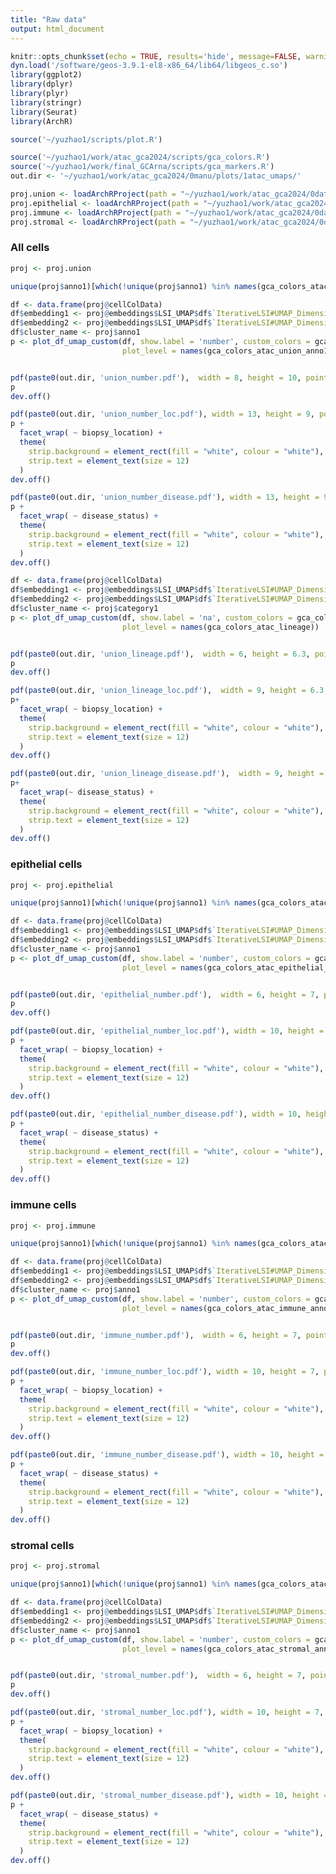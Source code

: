 ```yaml
---
title: "Raw data"
output: html_document
---
```


```r
knitr::opts_chunk$set(echo = TRUE, results='hide', message=FALSE, warning=FALSE, fig.height = 7, fig.width = 7)
dyn.load('/software/geos-3.9.1-el8-x86_64/lib64/libgeos_c.so')
library(ggplot2)
library(dplyr)
library(plyr)
library(stringr)
library(Seurat)
library(ArchR)

source('~/yuzhao1/scripts/plot.R')
```

```r
source('~/yuzhao1/work/atac_gca2024/scripts/gca_colors.R')
source('~/yuzhao1/work/final_GCArna/scripts/gca_markers.R')
out.dir <- '~/yuzhao1/work/atac_gca2024/0manu/plots/1atac_umaps/'
```

```r
proj.union <- loadArchRProject(path = "~/yuzhao1/work/atac_gca2024/0dataset/5kmin_6TSS_DoubletRatio2_filtered1/")
proj.epithelial <- loadArchRProject(path = "~/yuzhao1/work/atac_gca2024/0dataset/5kmin_6TSS_DoubletRatio2_epithelial2/")
proj.immune <- loadArchRProject(path = "~/yuzhao1/work/atac_gca2024/0dataset/5kmin_6TSS_DoubletRatio2_immune2/")
proj.stromal <- loadArchRProject(path = "~/yuzhao1/work/atac_gca2024/0dataset/5kmin_6TSS_DoubletRatio2_stromal2/")
```



### All cells

```r
proj <- proj.union
```

```r
unique(proj$anno1)[which(!unique(proj$anno1) %in% names(gca_colors_atac_union_anno1))]
```

```r
df <- data.frame(proj@cellColData)
df$embedding1 <- proj@embeddings$LSI_UMAP$df$`IterativeLSI#UMAP_Dimension_1`
df$embedding2 <- proj@embeddings$LSI_UMAP$df$`IterativeLSI#UMAP_Dimension_2`
df$cluster_name <- proj$anno1
p <- plot_df_umap_custom(df, show.label = 'number', custom_colors = gca_colors_atac_union_anno1,
                         plot_level = names(gca_colors_atac_union_anno1))


pdf(paste0(out.dir, 'union_number.pdf'),  width = 8, height = 10, pointsize = 1)
p
dev.off()

pdf(paste0(out.dir, 'union_number_loc.pdf'), width = 13, height = 9, pointsize = 1)
p +
  facet_wrap( ~ biopsy_location) +
  theme(
    strip.background = element_rect(fill = "white", colour = "white"),
    strip.text = element_text(size = 12)
  )
dev.off()

pdf(paste0(out.dir, 'union_number_disease.pdf'), width = 13, height = 9, pointsize = 1)
p +
  facet_wrap( ~ disease_status) +
  theme(
    strip.background = element_rect(fill = "white", colour = "white"),
    strip.text = element_text(size = 12)
  )
dev.off()
```

```r
df <- data.frame(proj@cellColData)
df$embedding1 <- proj@embeddings$LSI_UMAP$df$`IterativeLSI#UMAP_Dimension_1`
df$embedding2 <- proj@embeddings$LSI_UMAP$df$`IterativeLSI#UMAP_Dimension_2`
df$cluster_name <- proj$category1
p <- plot_df_umap_custom(df, show.label = 'na', custom_colors = gca_colors_atac_lineage,
                         plot_level = names(gca_colors_atac_lineage))


pdf(paste0(out.dir, 'union_lineage.pdf'),  width = 6, height = 6.3, pointsize = 1)
p
dev.off()

pdf(paste0(out.dir, 'union_lineage_loc.pdf'),  width = 9, height = 6.3, pointsize = 1)
p+
  facet_wrap( ~ biopsy_location) +
  theme(
    strip.background = element_rect(fill = "white", colour = "white"),
    strip.text = element_text(size = 12)
  )
dev.off()

pdf(paste0(out.dir, 'union_lineage_disease.pdf'),  width = 9, height = 6.3, pointsize = 1)
p+
  facet_wrap(~ disease_status) +
  theme(
    strip.background = element_rect(fill = "white", colour = "white"),
    strip.text = element_text(size = 12)
  )
dev.off()


```


### epithelial cells

```r
proj <- proj.epithelial
```

```r
unique(proj$anno1)[which(!unique(proj$anno1) %in% names(gca_colors_atac_epithelial_anno1))]
```

```r
df <- data.frame(proj@cellColData)
df$embedding1 <- proj@embeddings$LSI_UMAP$df$`IterativeLSI#UMAP_Dimension_1`
df$embedding2 <- proj@embeddings$LSI_UMAP$df$`IterativeLSI#UMAP_Dimension_2`
df$cluster_name <- proj$anno1
p <- plot_df_umap_custom(df, show.label = 'number', custom_colors = gca_colors_atac_epithelial_anno1,
                         plot_level = names(gca_colors_atac_epithelial_anno1))


pdf(paste0(out.dir, 'epithelial_number.pdf'),  width = 6, height = 7, pointsize = 1)
p
dev.off()

pdf(paste0(out.dir, 'epithelial_number_loc.pdf'), width = 10, height = 7, pointsize = 1)
p +
  facet_wrap( ~ biopsy_location) +
  theme(
    strip.background = element_rect(fill = "white", colour = "white"),
    strip.text = element_text(size = 12)
  )
dev.off()

pdf(paste0(out.dir, 'epithelial_number_disease.pdf'), width = 10, height = 7, pointsize = 1)
p +
  facet_wrap( ~ disease_status) +
  theme(
    strip.background = element_rect(fill = "white", colour = "white"),
    strip.text = element_text(size = 12)
  )
dev.off()
```



### immune cells

```r
proj <- proj.immune
```

```r
unique(proj$anno1)[which(!unique(proj$anno1) %in% names(gca_colors_atac_immune_anno1))]
```

```r
df <- data.frame(proj@cellColData)
df$embedding1 <- proj@embeddings$LSI_UMAP$df$`IterativeLSI#UMAP_Dimension_1`
df$embedding2 <- proj@embeddings$LSI_UMAP$df$`IterativeLSI#UMAP_Dimension_2`
df$cluster_name <- proj$anno1
p <- plot_df_umap_custom(df, show.label = 'number', custom_colors = gca_colors_atac_immune_anno1,
                         plot_level = names(gca_colors_atac_immune_anno1))


pdf(paste0(out.dir, 'immune_number.pdf'),  width = 6, height = 7, pointsize = 1)
p
dev.off()

pdf(paste0(out.dir, 'immune_number_loc.pdf'), width = 10, height = 7, pointsize = 1)
p +
  facet_wrap( ~ biopsy_location) +
  theme(
    strip.background = element_rect(fill = "white", colour = "white"),
    strip.text = element_text(size = 12)
  )
dev.off()

pdf(paste0(out.dir, 'immune_number_disease.pdf'), width = 10, height = 7, pointsize = 1)
p +
  facet_wrap( ~ disease_status) +
  theme(
    strip.background = element_rect(fill = "white", colour = "white"),
    strip.text = element_text(size = 12)
  )
dev.off()
```



### stromal cells

```r
proj <- proj.stromal
```

```r
unique(proj$anno1)[which(!unique(proj$anno1) %in% names(gca_colors_atac_stromal_anno1))]
```

```r
df <- data.frame(proj@cellColData)
df$embedding1 <- proj@embeddings$LSI_UMAP$df$`IterativeLSI#UMAP_Dimension_1`
df$embedding2 <- proj@embeddings$LSI_UMAP$df$`IterativeLSI#UMAP_Dimension_2`
df$cluster_name <- proj$anno1
p <- plot_df_umap_custom(df, show.label = 'number', custom_colors = gca_colors_atac_stromal_anno1,
                         plot_level = names(gca_colors_atac_stromal_anno1))


pdf(paste0(out.dir, 'stromal_number.pdf'),  width = 6, height = 7, pointsize = 1)
p
dev.off()

pdf(paste0(out.dir, 'stromal_number_loc.pdf'), width = 10, height = 7, pointsize = 1)
p +
  facet_wrap( ~ biopsy_location) +
  theme(
    strip.background = element_rect(fill = "white", colour = "white"),
    strip.text = element_text(size = 12)
  )
dev.off()

pdf(paste0(out.dir, 'stromal_number_disease.pdf'), width = 10, height = 7, pointsize = 1)
p +
  facet_wrap( ~ disease_status) +
  theme(
    strip.background = element_rect(fill = "white", colour = "white"),
    strip.text = element_text(size = 12)
  )
dev.off()
```





